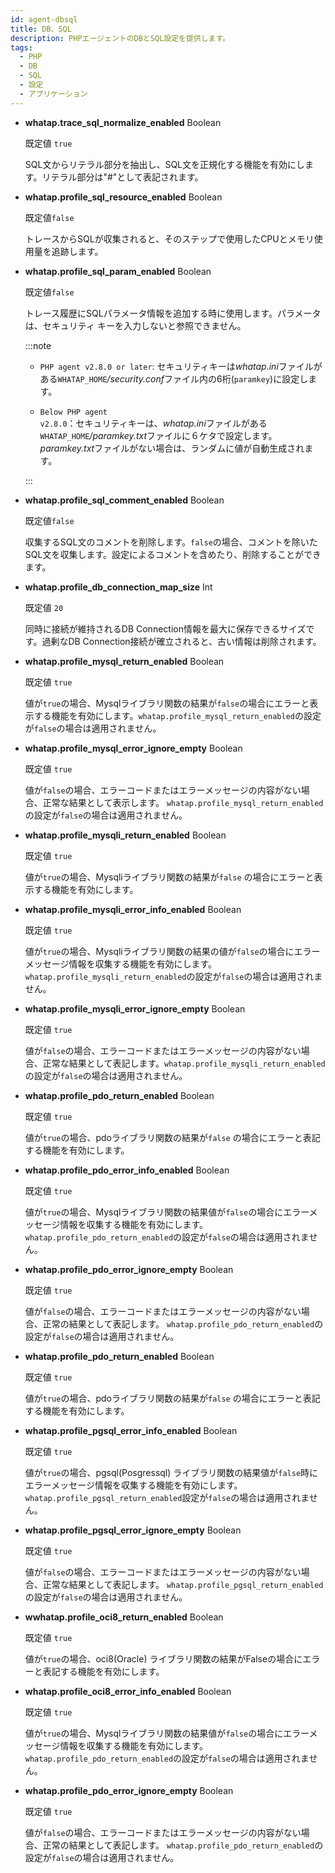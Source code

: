 ```yaml
---
id: agent-dbsql
title: DB、SQL
description: PHPエージェントのDBとSQL設定を提供します。
tags:
  - PHP
  - DB
  - SQL
  - 設定
  - アプリケーション
---
```



- **whatap.trace_sql_normalize_enabled** <span class='type'>Boolean</span>

  既定値 `true`

  SQL文からリテラル部分を抽出し、SQL文を正規化する機能を有効にします。リテラル部分は"#"として表記されます。

- **whatap.profile_sql_resource_enabled** <span class='type'>Boolean</span>

  既定値`false`

  トレースからSQLが収集されると、そのステップで使用したCPUとメモリ使用量を追跡します。

- **whatap.profile_sql_param_enabled** <span class='type'>Boolean</span><ScrollToLink anchor='profile-sql-param' />

  既定値`false`

  トレース履歴にSQLパラメータ情報を追加する時に使用します。パラメータは、セキュリティ キーを入力しないと参照できません。

  :::note

  - <code class="my">PHP agent v2.8.0 or later</code>: セキュリティキーは*whatap.ini*ファイルがある`WHATAP_HOME`*/security.conf*ファイル内の6桁(`paramkey`)に設定します。

  - <code class="my">Below PHP agent v2.8.0</code>：セキュリティキーは、*whatap.ini*ファイルがある`WHATAP_HOME`*/paramkey.txt*ファイルに６ケタで設定します。*paramkey.txt*ファイルがない場合は、ランダムに値が自動生成されます。

  :::

- **whatap.profile_sql_comment_enabled** <span class='type'>Boolean</span>

  既定値`false`

  収集するSQL文のコメントを削除します。`false`の場合、コメントを除いたSQL文を収集します。設定によるコメントを含めたり、削除することができます。

- **whatap.profile_db_connection_map_size** <span class='type'>Int</span>

  既定値 `20`

  同時に接続が維持されるDB Connection情報を最大に保存できるサイズです。過剰なDB Connection接続が確立されると、古い情報は削除されます。

  <Phprestartapply />

- **whatap.profile_mysql_return_enabled** <span class='type'>Boolean</span>

  既定値 `true`

  値が`true`の場合、Mysqlライブラリ関数の結果が`false`の場合にエラーと表示する機能を有効にします。`whatap.profile_mysql_return_enabled`の設定が`false`の場合は適用されません。

- **whatap.profile_mysql_error_ignore_empty** <span class='type'>Boolean</span>

  既定値 `true`

  値が`false`の場合、エラーコードまたはエラーメッセージの内容がない場合、正常な結果として表示します。 `whatap.profile_mysql_return_enabled`の設定が`false`の場合は適用されません。

- **whatap.profile_mysqli_return_enabled** <span class='type'>Boolean</span>

  既定値 `true`

  値が`true`の場合、Mysqliライブラリ関数の結果が`false` の場合にエラーと表示する機能を有効にします。

- **whatap.profile_mysqli_error_info_enabled** <span class='type'>Boolean</span>

  既定値 `true`

  値が`true`の場合、Mysqliライブラリ関数の結果の値が`false`の場合にエラーメッセージ情報を収集する機能を有効にします。`whatap.profile_mysqli_return_enabled`の設定が`false`の場合は適用されません。

- **whatap.profile_mysqli_error_ignore_empty** <span class='type'>Boolean</span>

  既定値 `true`

  値が`false`の場合、エラーコードまたはエラーメッセージの内容がない場合、正常な結果として表記します。`whatap.profile_mysqli_return_enabled`の設定が`false`の場合は適用されません。

- **whatap.profile_pdo_return_enabled** <span class='type'>Boolean</span>

  既定値 `true`

  値が`true`の場合、pdoライブラリ関数の結果が`false` の場合にエラーと表記する機能を有効にします。

- **whatap.profile_pdo_error_info_enabled** <span class='type'>Boolean</span>

  既定値 `true`

  値が`true`の場合、Mysqlライブラリ関数の結果値が`false`の場合にエラーメッセージ情報を収集する機能を有効にします。`whatap.profile_pdo_return_enabled`の設定が`false`の場合は適用されません。

- **whatap.profile_pdo_error_ignore_empty** <span class='type'>Boolean</span>

  既定値 `true`

  値が`false`の場合、エラーコードまたはエラーメッセージの内容がない場合、正常の結果として表記します。 `whatap.profile_pdo_return_enabled`の設定が`false`の場合は適用されません。

- **whatap.profile_pdo_return_enabled** <span class='type'>Boolean</span>

  既定値 `true`

  値が`true`の場合、pdoライブラリ関数の結果が`false` の場合にエラーと表記する機能を有効にします。

- **whatap.profile_pgsql_error_info_enabled** <span class='type'>Boolean</span>

  既定値 `true`

  値が`true`の場合、pgsql(Posgressql) ライブラリ関数の結果値が`false`時にエラーメッセージ情報を収集する機能を有効にします。`whatap.profile_pgsql_return_enabled`設定が`false`の場合は適用されません。

- **whatap.profile_pgsql_error_ignore_empty** <span class='type'>Boolean</span>

  既定値 `true`

  値が`false`の場合、エラーコードまたはエラーメッセージの内容がない場合、正常な結果として表記します。 `whatap.profile_pgsql_return_enabled`の設定が`false`の場合は適用されません。

- **wwhatap.profile_oci8_return_enabled** <span class='type'>Boolean</span>

  既定値 `true`

  値が`true`の場合、oci8(Oracle) ライブラリ関数の結果がFalseの場合にエラーと表記する機能を有効にします。

- **whatap.profile_oci8_error_info_enabled** <span class='type'>Boolean</span>

  既定値 `true`

  値が`true`の場合、Mysqlライブラリ関数の結果値が`false`の場合にエラーメッセージ情報を収集する機能を有効にします。`whatap.profile_pdo_return_enabled`の設定が`false`の場合は適用されません。

- **whatap.profile_pdo_error_ignore_empty** <span class='type'>Boolean</span>

  既定値 `true`

  値が`false`の場合、エラーコードまたはエラーメッセージの内容がない場合、正常の結果として表記します。 `whatap.profile_pdo_return_enabled`の設定が`false`の場合は適用されません。
